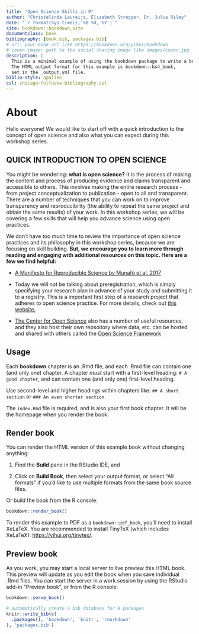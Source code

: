 ```yaml
--- 
title: "Open Science Skills in R"
author: "Christelinda Laureijs, Elizabeth Stregger, Dr. Julia Riley"
date: "`r format(Sys.time(),'%B %d, %Y')`"
site: bookdown::bookdown_site
documentclass: book
bibliography: [book.bib, packages.bib]
# url: your book url like https://bookdown.org/yihui/bookdown
# cover-image: path to the social sharing image like images/cover.jpg
description: |
  This is a minimal example of using the bookdown package to write a book.
  The HTML output format for this example is bookdown::bs4_book,
  set in the _output.yml file.
biblio-style: apalike
csl: chicago-fullnote-bibliography.csl
---
```


# About

Hello everyone! We would like to start off with a quick introduction to the concept of open science and also what you can expect during this workshop series.

## QUICK INTRODUCTION TO OPEN SCIENCE

You might be wondering: **what is open science?** It is the process of making the content and process of producing evidence and claims transparent and accessible to others. This involves making the entire research process - from project conceptualization to publication - open to all and transparent. There are a number of techniques that you can work on to improve transparency and reproducibility (the ability to repeat the same project and obtain the same results) of your work. In this workshop series, we will be covering a few skills that will help you advance science using open practices.

We don't have too much time to review the importance of open science practices and its philosophy in this workshop series, because we are focusing on skill building. **But, we encourage you to learn more through reading and engaging with additional resources on this topic. Here are a few we find helpful:**

* [A Manifesto for Reproducible Science by Munafò et al. 2017](https://www.nature.com/articles/s41562-016-0021)

* Today we will not be talking about preregistration, which is simply specifying your research plan in advance of your study and submitting it to a registry. This is a important first step of a research project that adheres to open science practice. For more details, check out [this website.](https://www.cos.io/initiatives/prereg?_ga=2.263330764.1195627208.1585935801-1853960792.1572623623.)

* [The Center for Open Science](https://www.cos.io/open-science) also has a number of useful resources, and they also host their own repsoitory where data, etc. can be hosted and shared with others called the [Open Science Framework](https://osf.io/)



## Usage 

Each **bookdown** chapter is an .Rmd file, and each .Rmd file can contain one (and only one) chapter. A chapter *must* start with a first-level heading: `# A good chapter`, and can contain one (and only one) first-level heading.

Use second-level and higher headings within chapters like: `## A short section` or `### An even shorter section`.

The `index.Rmd` file is required, and is also your first book chapter. It will be the homepage when you render the book.

## Render book

You can render the HTML version of this example book without changing anything:

1. Find the **Build** pane in the RStudio IDE, and

1. Click on **Build Book**, then select your output format, or select "All formats" if you'd like to use multiple formats from the same book source files.

Or build the book from the R console:

```r
bookdown::render_book()
```

To render this example to PDF as a `bookdown::pdf_book`, you'll need to install XeLaTeX. You are recommended to install TinyTeX (which includes XeLaTeX): <https://yihui.org/tinytex/>.

## Preview book

As you work, you may start a local server to live preview this HTML book. This preview will update as you edit the book when you save individual .Rmd files. You can start the server in a work session by using the RStudio add-in "Preview book", or from the R console:

```r
bookdown::serve_book()
```


```r
# automatically create a bib database for R packages
knitr::write_bib(c(
  .packages(), 'bookdown', 'knitr', 'rmarkdown'
), 'packages.bib')
```
